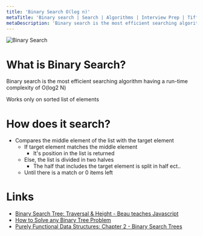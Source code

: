 ```yaml
---
title: 'Binary Search O(log n)'
metaTitle: 'Binary search | Search | Algorithms | Interview Prep | Tiffany Lea'
metaDescription: 'Binary search is the most efficient searching algorithm having a run-time complexity of O(log2 N)'
---
```


<img src="/files/images/binary-search.gif" alt="Binary Search" />

# What is Binary Search?

Binary search is the most efficient searching algorithm having a run-time complexity of O(log2 N)

Works only on sorted list of elements

# How does it search?

- Compares the middle element of the list with the target element
  - If target element matches the middle element
    - It's position in the list is returned
  - Else, the list is divided in two halves
    - The half that includes the target element is split in half ect..
  - Until there is a match or 0 items left

# Links

- [Binary Search Tree: Traversal & Height - Beau teaches Javascript](https://www.youtube.com/watch?v=Aagf3RyK3Lw)
- [How to Solve any Binary Tree Problem](https://medium.com/outco/functional-programming-and-binary-trees-will-they-blend-2419170c317d)
- [Purely Functional Data Structures: Chapter 2 - Binary Search Trees](http://erichgess.github.io/blog/2016/03/21/purely-functional-data-structures-chapter-2-binary-search-trees/)
